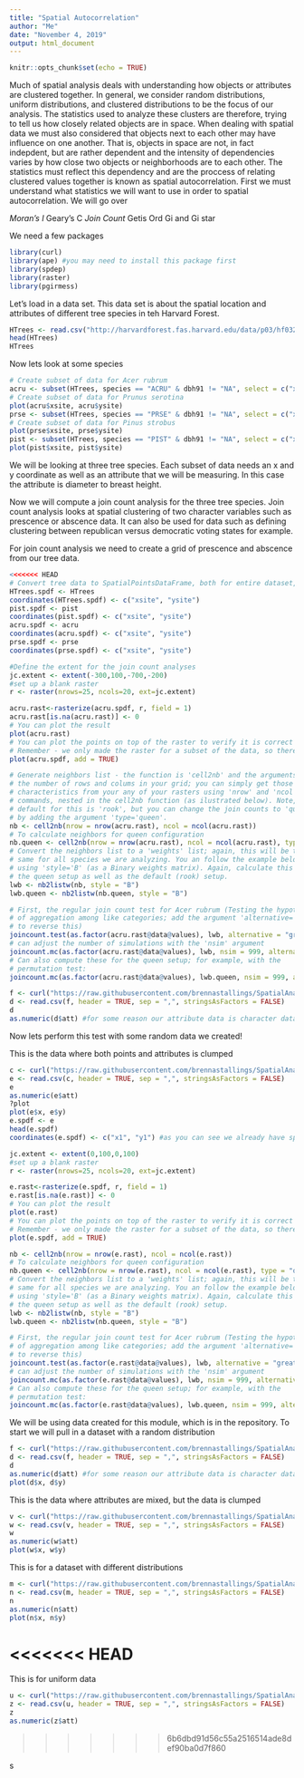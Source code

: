 ```yaml
---
title: "Spatial Autocorrelation"
author: "Me"
date: "November 4, 2019"
output: html_document
---
```


```r
knitr::opts_chunk$set(echo = TRUE)
```

Much of spatial analysis deals with understanding how objects or attributes are clustered together. In general, we consider random distributions, uniform distributions, and clustered distributions to be the focus of our analysis. The statistics used to analyze these clusters are therefore, trying to tell us how closely related objects are in space. 
When dealing with spatial data we must also considered that objects next to each other may have influence on one another. That is, objects in space are not, in fact indepdent, but are rather dependent and the intensity of dependencies varies by how close two objects or neighborhoods are to each other. The statistics must reflect this dependency and are the proccess of relating clustered values together is known as spatial autocorrelation. 
First we must understand what statistics we will want to use in order to spatial autocorrelation. We will go over

*Moran's I
*Geary's C
*Join Count
*Getis Ord Gi and Gi star

We need a few packages
```r
library(curl)
library(ape) #you may need to install this package first
library(spdep)
library(raster)
library(pgirmess)
```

Let's load in a data set. This data set is about the spatial location and attributes of different tree species in teh Harvard Forest. 
```r
HTrees <- read.csv("http://harvardforest.fas.harvard.edu/data/p03/hf032/hf032-01-tree.csv")
head(HTrees)
HTrees
```
Now lets look at some species
```r
# Create subset of data for Acer rubrum
acru <- subset(HTrees, species == "ACRU" & dbh91 != "NA", select = c("xsite", "ysite", "dbh91"))
# Create subset of data for Prunus serotina
plot(acru$xsite, acru$ysite)
prse <- subset(HTrees, species == "PRSE" & dbh91 != "NA", select = c("xsite", "ysite", "dbh91"))
# Create subset of data for Pinus strobus
plot(prse$xsite, prse$ysite)
pist <- subset(HTrees, species == "PIST" & dbh91 != "NA", select = c("xsite", "ysite", "dbh91"))
plot(pist$xsite, pist$ysite)
```
We will be looking at three tree species. Each subset of data needs an x and y coordinate as well as an attribute that we will be measuring. In this case the attribute is diameter to breast height. 

Now we will compute a join count analysis for the three tree species. Join count analysis looks at spatial clustering of two character variables such as prescence or abscence data. It can also be used for data such as defining clustering between republican versus democratic voting states for example. 

For join count analysis we need to create a grid of prescence and abscence from our tree data. 
```r
<<<<<<< HEAD
# Convert tree data to SpatialPointsDataFrame, both for entire dataset, and # for individual species. You will need the package pgirmess for this. 
HTrees.spdf <- HTrees
coordinates(HTrees.spdf) <- c("xsite", "ysite")
pist.spdf <- pist
coordinates(pist.spdf) <- c("xsite", "ysite")
acru.spdf <- acru
coordinates(acru.spdf) <- c("xsite", "ysite")
prse.spdf <- prse
coordinates(prse.spdf) <- c("xsite", "ysite")

#Define the extent for the join count analyses
jc.extent <- extent(-300,100,-700,-200)
#set up a blank raster
r <- raster(nrows=25, ncols=20, ext=jc.extent)

acru.rast<-rasterize(acru.spdf, r, field = 1)
acru.rast[is.na(acru.rast)] <- 0
# You can plot the result
plot(acru.rast)
# You can plot the points on top of the raster to verify it is correct
# Remember - we only made the raster for a subset of the data, so there will # be points in a larger area than the raster covers
plot(acru.spdf, add = TRUE)

# Generate neighbors list - the function is 'cell2nb' and the arguments are
# the number of rows and colums in your grid; you can simply get those
# characteristics from your any of your rasters using 'nrow' and 'ncol'
# commands, nested in the cell2nb function (as ilustrated below). Note, the
# default for this is 'rook', but you can change the join counts to 'queen'
# by adding the argument 'type='queen'.
nb <- cell2nb(nrow = nrow(acru.rast), ncol = ncol(acru.rast))
# To calculate neighbors for queen configuration
nb.queen <- cell2nb(nrow = nrow(acru.rast), ncol = ncol(acru.rast), type = "queen")
# Convert the neighbors list to a 'weights' list; again, this will be the
# same for all species we are analyzing. You an follow the example below
# using 'style='B' (as a Binary weights matrix). Again, calculate this for
# the queen setup as well as the default (rook) setup.
lwb <- nb2listw(nb, style = "B")
lwb.queen <- nb2listw(nb.queen, style = "B")

# First, the regular join count test for Acer rubrum (Testing the hypothesis
# of aggregation among like categories; add the argument 'alternative='less'
# to reverse this)
joincount.test(as.factor(acru.rast@data@values), lwb, alternative = "greater") # Second, the permutation-based join count test; similar to above, and you
# can adjust the number of simulations with the 'nsim' argument
joincount.mc(as.factor(acru.rast@data@values), lwb, nsim = 999, alternative = "greater")
# Can also compute these for the queen setup; for example, with the
# permutation test:
joincount.mc(as.factor(acru.rast@data@values), lwb.queen, nsim = 999, alternative = "greater")

f <- curl("https://raw.githubusercontent.com/brennastallings/SpatialAnalysisModule/master/Made%20Data/Example_Data_Random")
d <- read.csv(f, header = TRUE, sep = ",", stringsAsFactors = FALSE)
d
as.numeric(d$att) #for some reason our attribute data is character data so we need to convert it.

```
Now lets perform this test with some random data we created!

This is the data where both points and attributes is clumped
```r
c <- curl("https://raw.githubusercontent.com/brennastallings/SpatialAnalysisModule/master/Made%20Data/Example_Data_Clumped")
e <- read.csv(c, header = TRUE, sep = ",", stringsAsFactors = FALSE)
e
as.numeric(e$att)
?plot
plot(e$x, e$y)
e.spdf <- e
head(e.spdf)
coordinates(e.spdf) <- c("x1", "y1") #as you can see we already have spatial data

jc.extent <- extent(0,100,0,100)
#set up a blank raster
r <- raster(nrows=25, ncols=20, ext=jc.extent)

e.rast<-rasterize(e.spdf, r, field = 1)
e.rast[is.na(e.rast)] <- 0
# You can plot the result
plot(e.rast)
# You can plot the points on top of the raster to verify it is correct
# Remember - we only made the raster for a subset of the data, so there will # be points in a larger area than the raster covers
plot(e.spdf, add = TRUE)

nb <- cell2nb(nrow = nrow(e.rast), ncol = ncol(e.rast))
# To calculate neighbors for queen configuration
nb.queen <- cell2nb(nrow = nrow(e.rast), ncol = ncol(e.rast), type = "queen")
# Convert the neighbors list to a 'weights' list; again, this will be the
# same for all species we are analyzing. You an follow the example below
# using 'style='B' (as a Binary weights matrix). Again, calculate this for
# the queen setup as well as the default (rook) setup.
lwb <- nb2listw(nb, style = "B")
lwb.queen <- nb2listw(nb.queen, style = "B")

# First, the regular join count test for Acer rubrum (Testing the hypothesis
# of aggregation among like categories; add the argument 'alternative='less'
# to reverse this)
joincount.test(as.factor(e.rast@data@values), lwb, alternative = "greater") # Second, the permutation-based join count test; similar to above, and you
# can adjust the number of simulations with the 'nsim' argument
joincount.mc(as.factor(e.rast@data@values), lwb, nsim = 999, alternative = "greater")
# Can also compute these for the queen setup; for example, with the
# permutation test:
joincount.mc(as.factor(e.rast@data@values), lwb.queen, nsim = 999, alternative = "greater")
```



We will be using data created for this module, which is in the repository.
To start we will pull in a dataset with a random distribution
```r
f <- curl("https://raw.githubusercontent.com/brennastallings/SpatialAnalysisModule/master/Example_Data_Random")
d <- read.csv(f, header = TRUE, sep = ",", stringsAsFactors = FALSE)
d
as.numeric(d$att) #for some reason our attribute data is character data so we need to convert it.
plot(d$x, d$y)

```

This is the data where attributes are mixed, but the data is clumped
```r
v <- curl("https://raw.githubusercontent.com/brennastallings/SpatialAnalysisModule/master/Made%20Data/Example_Data_ExtraClumped")
w <- read.csv(v, header = TRUE, sep = ",", stringsAsFactors = FALSE)
w
as.numeric(w$att)
plot(w$x, w$y)
```

This is for a dataset with different distributions
```r
m <- curl("https://raw.githubusercontent.com/brennastallings/SpatialAnalysisModule/master/Made%20Data/Example_Data_Mixed")
n <- read.csv(m, header = TRUE, sep = ",", stringsAsFactors = FALSE)
n
as.numeric(n$att)
plot(n$x, n$y)
```

<<<<<<< HEAD
=======
This is for uniform data
```r
u <- curl("https://raw.githubusercontent.com/brennastallings/SpatialAnalysisModule/master/Made%20Data/Example_Data_Uniform")
z <- read.csv(u, header = TRUE, sep = ",", stringsAsFactors = FALSE)
z
as.numeric(z$att)
```


>>>>>>> 6b6dbd91d56c55a2516514ade8def90ba0d7f860

s